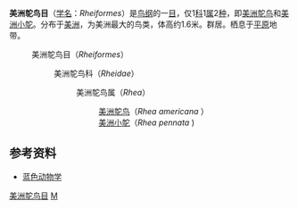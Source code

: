 {{Automatic taxobox
| taxon = Rheiformes
| fossil_range = {{fossil_range|56|0}}
| image = Nandu szare Rhea americana RB2.jpg
| image_caption = [[美洲鸵鸟|美洲鸵鸟]]（''Rhea americana''）
| authority = 
| subdivision_ranks = [[科_(生物)|科]]
| subdivision =
*[[美洲鸵鸟科|美洲鸵鸟科]] Rheidae
**[[美洲鸵鸟属|美洲鸵鸟属]] Rhea
**†属 Hinasuri
**†属 Heterorhea
*†科 Opisthodactylidae
**?†属 Diogenornis
**†属 Opisthodactylus
}}
'''美洲鸵鸟目'''（[[学名|学名]]：''Rheiformes''）是[[鸟纲|鸟纲]]的一[[目|目]]，仅1[[科|科]]1[[属|属]]2[[种|种]]，即[[美洲鸵鸟|美洲鸵鸟]]和[[美洲小鸵|美洲小鸵]]。分布于[[美洲|美洲]]，为美洲最大的鸟类，体高约1.6米。群居。栖息于[[平原|平原]]地带。
:美洲鸵鸟目（''Rheiformes''）
::美洲鸵鸟科（''Rheidae''）
:::美洲鸵鸟属（''Rhea''）
::::[[美洲鸵鸟|美洲鸵鸟]]（''Rhea americana'' ）
::::[[美洲小鸵|美洲小鸵]]（''Rhea pennata'' )

==参考资料==
*[http://www.blueanimalbio.com/bird/index.htm#4 蓝色动物学] {{Wayback|url=http://www.blueanimalbio.com/bird/index.htm#4 |date=20130731182618 }}

{{古顎下綱|N.}}
{{Aven-order}}
{{Taxonbar}}
[[Category:美洲鸵鸟目|]]
[[Category:鸟类|M]]